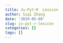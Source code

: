 ```yaml
---
title: Ju-Pyt-R  Lexicon
author: Siqi Zhang
date: '2019-05-09'
slug: ju-pyt-r-lexicon
categories: []
tags: []
---
```



[](http://www.johnmyleswhite.com/notebook/2012/04/09/comparing-julia-and-rs-vocabularies/)

